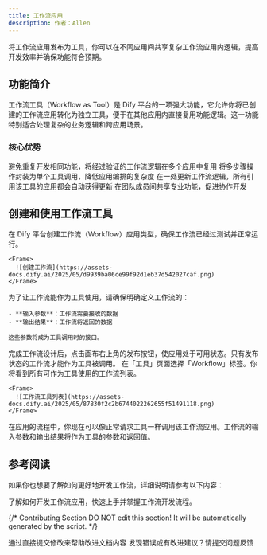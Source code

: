 ```yaml
---
title: 工作流应用
description: 作者：Allen
---
```


将工作流应用发布为工具，你可以在不同应用间共享复杂工作流应用内逻辑，提高开发效率并确保功能符合预期。

## 功能简介

工作流工具（Workflow as Tool）是 Dify 平台的一项强大功能，它允许你将已创建的工作流应用转化为独立工具，便于在其他应用内直接复用功能逻辑。这一功能特别适合处理复杂的业务逻辑和跨应用场景。

### 核心优势

<CardGroup cols={2}>
  <Card title="逻辑复用" icon="recycle">
    避免重复开发相同功能，将经过验证的工作流逻辑在多个应用中复用
  </Card>
  <Card title="简化复杂性" icon="layer-group">
    将多步骤操作封装为单个工具调用，降低应用编排的复杂度
  </Card>
  <Card title="集中管理" icon="gears">
    在一处更新工作流逻辑，所有引用该工具的应用都会自动获得更新
  </Card>
  <Card title="功能共享" icon="share-nodes">
    在团队成员间共享专业功能，促进协作开发
  </Card>
</CardGroup>

## 创建和使用工作流工具

<Steps>
  <Step title="创建工作流">
    在 Dify 平台创建工作流（Workflow）应用类型，确保工作流已经过测试并正常运行。
    
    <Frame>
      ![创建工作流](https://assets-docs.dify.ai/2025/05/d9939ba06ce99f92d1eb37d542027caf.png)
    </Frame>
  </Step>
  
  <Step title="定义输入输出">
    为了让工作流能作为工具使用，请确保明确定义工作流的：
    
    - **输入参数**：工作流需要接收的数据
    - **输出结果**：工作流将返回的数据
    
    这些参数将成为工具调用时的接口。
  </Step>
  
  <Step title="发布工作流">
    完成工作流设计后，点击画布右上角的发布按钮，使应用处于可用状态。只有发布状态的工作流才能作为工具被调用。
  </Step>
  
  <Step title="在另外的应用内添加该工作流应用">
    在「工具」页面选择「Workflow」标签。你将看到所有可作为工具使用的工作流列表。
    
    <Frame>
      ![工作流工具列表](https://assets-docs.dify.ai/2025/05/87830f2c2b6744022262655f51491118.png)
    </Frame>
  </Step>
  
  <Step title="在应用中调用">
    在应用的流程中，你现在可以像正常请求工具一样调用该工作流应用。工作流的输入参数和输出结果将作为工具的参数和返回值。
  </Step>
</Steps>

## 参考阅读

如果你也想要了解如何更好地开发工作流，详细说明请参考以下内容：

<Card title="工作流开发指南" icon="book" href="/zh-hans/guides/workflow/readme">
  了解如何开发工作流应用，快速上手并掌握工作流开发流程。
</Card>

{/*
Contributing Section
DO NOT edit this section!
It will be automatically generated by the script.
*/}

<CardGroup cols="2">
    <Card
        title="编辑此页面"
        icon="pen-to-square"
        href="https://github.com/langgenius/dify-docs-mintlify/edit/main/zh-hans/guides/tools/readme.mdx"
    >
        通过直接提交修改来帮助改进文档内容
    </Card>
    <Card
        title="提交问题"
        icon="github"
        href="https://github.com/langgenius/dify-docs-mintlify/issues/new?title=文档问题%3A%20&body=%23%23%20问题描述%0A%3C%21--%20请简要描述您发现的问题%20--%3E%0A%0A%23%23%20页面链接%0Ahttps%3A%2F%2Fgithub.com%2Flanggenius%2Fdify-docs-mintlify%2Fblob%2Fmain%2Fzh-hans/guides/tools%2Freadme.mdx%0A%0A%23%23%20建议修改%0A%3C%21--%20如果有具体的修改建议，请在此说明%20--%3E%0A%0A%3C%21--%20感谢您对文档质量的关注！%20--%3E"
    >
        发现错误或有改进建议？请提交问题反馈
    </Card>
</CardGroup>

